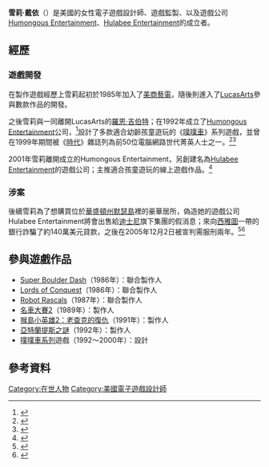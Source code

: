 {{noteTA
|G1=Games
}}
{{Infobox ACG creator
|name= 雪莉·戴依
|image= Shelley Day.jpg
|size= 180px
|job= 電子遊戲設計師<br>電子遊戲監製
|english_name= Shelley Day
|sex= 女性
|nationality= {{USA}}
|birth_date=
|birth_place=
|death_date=
|death_place=
|past= [[美商藝電|美商藝電]]<br>[[LucasArts|LucasArts]]<br>[[Humongous_Entertainment|Humongous Entertainment]]<br>[[Hulabee_Entertainment|Hulabee Entertainment]]
|work= [[噗噗車系列|噗噗車系列]]
}}

'''雪莉·戴依'''（{{lang-en|Shelley Day}}）是美國的女性電子遊戲設計師、遊戲監製、以及遊戲公司[[Humongous_Entertainment|Humongous Entertainment]]、[[Hulabee_Entertainment|Hulabee Entertainment]]的成立者。

== 經歷 ==
=== 遊戲開發 ===
在製作遊戲經歷上雪莉起初於1985年加入了[[美商藝電|美商藝電]]，隨後則進入了[[LucasArts|LucasArts]]參與數款作品的開發。

之後雪莉與一同離開LucasArts的[[羅恩·吉伯特|羅恩·吉伯特]]；在1992年成立了[[Humongous_Entertainment|Humongous Entertainment]]公司，<ref>{{cite web |url=http://www.humongous.com:80/about/pr/more/corp.html |archiveurl=https://web.archive.org/web/19980210015436/http://www.humongous.com/about/pr/more/corp.html |title=Humongous Entertainment Fast Facts (Updated Aug 26, 1997) |work=Humongous Entertainment |archivedate=1998年2月10日 |accessdate=2017年4月1日 |deadurl=yes }}</ref>設計了多款適合幼齡孩童遊玩的《[[噗噗車系列|噗噗車]]》系列遊戲，並曾在1999年期間被《[[時代_(雜誌)|時代]]》雜誌列為前50位電腦網路世代菁英人士之一。<ref>{{cite web |url=http://time.com/time/digital/cyberelite/24.html |archiveurl=https://web.archive.org/web/20090512202808/http://time.com/time/digital/cyberelite/24.html |title=24 SHELLEY DAY |work=[[時代_(雜誌)|時代]] |archivedate=2009年5月12日 |accessdate=2017年4月1日}}</ref><ref>{{cite web |url=http://www.prnewswire.com/news-releases/humongous-entertainment-founders-launch-hulabee-entertainmenttm-create-next-generation-of-fun-and-learning-for-children-71988392.html |title=Humongous Entertainment Founders Launch Hulabee Entertainment(TM), Create Next Generation of Fun and Learning for Children |work=[[美通社|美通社]] |date=2001年5月21日 |accessdate=2017年4月1日 |archive-url=https://web.archive.org/web/20150320092110/http://www.prnewswire.com/news-releases/humongous-entertainment-founders-launch-hulabee-entertainmenttm-create-next-generation-of-fun-and-learning-for-children-71988392.html |archive-date=2015年3月20日 |dead-url=yes }}</ref>

2001年雪莉離開成立的Humongous Entertainment，另創建名為[[Hulabee_Entertainment|Hulabee Entertainment]]的遊戲公司；主推適合孩童遊玩的線上遊戲作品。<ref>{{cite web |url=http://ritholtz.com/2005/05/the-cyber-elite-50/ |title=The Cyber Elite 50 |work=The Big Picture |author=Barry Ritholtz |date=2005年3月16日 |accessdate=2017年4月1日}}</ref>

=== 涉案 ===
後續雪莉為了想購買位於[[華盛頓州|華盛頓州]][[默瑟島_(華盛頓州)|默瑟島]]裡的豪華居所，偽造她的遊戲公司Hulabee Entertainment將會出售給[[迪士尼|迪士尼]]旗下集團的假消息；來向[[西雅圖|西雅圖]]一帶的銀行詐騙了約140萬美元貸款，之後在2005年12月2日被宣判需服刑兩年。<ref>{{cite web |url=http://www.gamelaw.org/index.php?name=News&file=article&sid=136 |archiveurl=https://web.archive.org/web/20070916211714/http://www.gamelaw.org/index.php?name=News&file=article&sid=136 |title=U.S. v. Shelly Day (2005) Well Known Developer Convicted of Fraud |work=Game Law |date=2005年12月6日 |archivedate=2007年9月16日 |accessdate=2017年4月1日 |deadurl=yes }}</ref><ref>{{cite web |url=https://www.justice.gov/archive/usao/waw/press/2005/dec/day.html |title=KIRKLAND COMPUTER GAME COMPANY EXECUTIVE SENTENCED TO PRISON FOR BANK FRAUD |work=[[美國司法部|美國司法部]] |date=2005年12月2日 |accessdate=2017年4月1日}}</ref>

== 參與遊戲作品 ==
*[[Super_Boulder_Dash|Super Boulder Dash]]（1986年）：聯合製作人
*[[Lords_of_Conquest|Lords of Conquest]]（1986年）：聯合製作人
*[[Robot_Rascals|Robot Rascals]]（1987年）：聯合製作人
*[[名車大賽2|名車大賽2]]（1989年）：製作人
*[[猴島小英雄2：老查克的復仇|猴島小英雄2：老查克的復仇]]（1991年）：製作人
*[[亞特蘭提斯之謎|亞特蘭提斯之謎]]（1992年）：製作人
*[[噗噗車系列|噗噗車系列]]遊戲（1992～2000年）：設計

== 參考資料 ==
{{Commons category|Shelley Day}}
{{reflist}}

{{盧卡斯藝術冒險遊戲}}
{{Authority control}}
{{DEFAULTSORT:Shelley Day}}
[[Category:在世人物|Category:在世人物]]
[[Category:美國電子遊戲設計師|Category:美國電子遊戲設計師]]